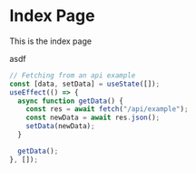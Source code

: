 

<Meta />

# Index Page

This is the index page

<Box width={50} height={50} bg="purples.7" />

<Example text="test">asdf</Example>

```jsx
// Fetching from an api example
const [data, setData] = useState([]);
useEffect(() => {
  async function getData() {
    const res = await fetch("/api/example");
    const newData = await res.json();
    setData(newData);
  }

  getData();
}, []);
```
